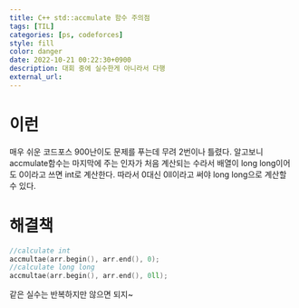 ```yaml
---
title: C++ std::accmulate 함수 주의점
tags: [TIL]
categories: [ps, codeforces]
style: fill
color: danger
date: 2022-10-21 00:22:30+0900
description: 대회 중에 실수한게 아니라서 다행
external_url: 
---
```

# 이런
매우 쉬운 코드포스 900난이도 문제를 푸는데 무려 2번이나 틀렸다. 알고보니 accmulate함수는 마지막에 주는 인자가 처음 계산되는 수라서 배열이 long long이어도 0이라고 쓰면 int로 계산한다. 따라서 0대신 0ll이라고 써야 long long으로 계산할 수 있다.

# 해결책
```cpp
//calculate int
accmultae(arr.begin(), arr.end(), 0);
//calculate long long
accmultae(arr.begin(), arr.end(), 0ll);
```

같은 실수는 반복하지만 않으면 되지~
